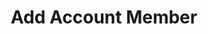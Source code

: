---
title: "Add Account Member"
sidebarTitle: "Create Account Member"
openapi: "/openapi.yaml POST /v2/accounts/{account_id}/members"
---